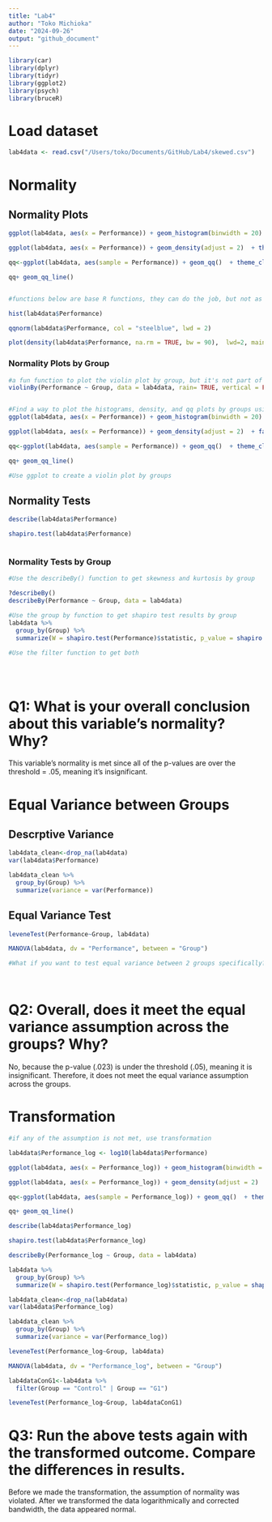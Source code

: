 ```yaml
---
title: "Lab4"
author: "Toko Michioka"
date: "2024-09-26"
output: "github_document"
---
```


```r
library(car)
library(dplyr)
library(tidyr)
library(ggplot2)
library(psych)
library(bruceR)

```

# Load dataset
```r

lab4data <- read.csv("/Users/toko/Documents/GitHub/Lab4/skewed.csv")


```


# Normality
## Normality Plots
```r


ggplot(lab4data, aes(x = Performance)) + geom_histogram(binwidth = 20) + theme_classic()

ggplot(lab4data, aes(x = Performance)) + geom_density(adjust = 2)  + theme_classic()

qq<-ggplot(lab4data, aes(sample = Performance)) + geom_qq()  + theme_classic()

qq+ geom_qq_line()


#functions below are base R functions, they can do the job, but not as customizable as ggplot

hist(lab4data$Performance)

qqnorm(lab4data$Performance, col = "steelblue", lwd = 2)

plot(density(lab4data$Performance, na.rm = TRUE, bw = 90),  lwd=2, main = "")

```

### Normality Plots by Group
```r

#a fun function to plot the violin plot by group, but it's not part of ggplot
violinBy(Performance ~ Group, data = lab4data, rain= TRUE, vertical = FALSE)


#Find a way to plot the histograms, density, and qq plots by groups using ggplot
ggplot(lab4data, aes(x = Performance)) + geom_histogram(binwidth = 20) + facet_wrap (~Group) + theme_classic()

ggplot(lab4data, aes(x = Performance)) + geom_density(adjust = 2)  + facet_wrap (~Group) + theme_classic()

qq<-ggplot(lab4data, aes(sample = Performance)) + geom_qq()  + theme_classic()

qq+ geom_qq_line()

#Use ggplot to create a violin plot by groups


```


## Normality Tests
```r

describe(lab4data$Performance)

shapiro.test(lab4data$Performance)



```

### Normality Tests by Group
```r

#Use the describeBy() function to get skewness and kurtosis by group

?describeBy() 
describeBy(Performance ~ Group, data = lab4data)

#Use the group by function to get shapiro test results by group
lab4data %>%
  group_by(Group) %>%
  summarize(W = shapiro.test(Performance)$statistic, p_value = shapiro.test(Performance)$p.value)

#Use the filter function to get both





```
# Q1: What is your overall conclusion about this variable's normality? Why?
This variable's normality is met since  all of the p-values are over the threshold = .05, meaning it's insignificant.


# Equal Variance between Groups
## Descrptive Variance
```r
lab4data_clean<-drop_na(lab4data)
var(lab4data$Performance)

lab4data_clean %>%
  group_by(Group) %>%
  summarize(variance = var(Performance))


```

## Equal Variance Test
```r


leveneTest(Performance~Group, lab4data)

MANOVA(lab4data, dv = "Performance", between = "Group")

#What if you want to test equal variance between 2 groups specifically? 




```

# Q2: Overall, does it meet the equal variance assumption across the groups? Why?
No, because the p-value (.023) is under the threshold (.05), meaning it is insignificant. Therefore, it does not meet the equal variance assumption across the groups.

# Transformation
```r

#if any of the assumption is not met, use transformation 

lab4data$Performance_log <- log10(lab4data$Performance)
```

```r


ggplot(lab4data, aes(x = Performance_log)) + geom_histogram(binwidth = 0.25) + facet_wrap (~Group) + theme_classic()

ggplot(lab4data, aes(x = Performance_log)) + geom_density(adjust = 2)  + facet_wrap (~Group) + theme_classic()

qq<-ggplot(lab4data, aes(sample = Performance_log)) + geom_qq()  + theme_classic()

qq+ geom_qq_line()

describe(lab4data$Performance_log)

shapiro.test(lab4data$Performance_log)

describeBy(Performance_log ~ Group, data = lab4data)

lab4data %>%
  group_by(Group) %>%
  summarize(W = shapiro.test(Performance_log)$statistic, p_value = shapiro.test(Performance_log)$p.value)

lab4data_clean<-drop_na(lab4data)
var(lab4data$Performance_log)

lab4data_clean %>%
  group_by(Group) %>%
  summarize(variance = var(Performance_log))

leveneTest(Performance_log~Group, lab4data)

MANOVA(lab4data, dv = "Performance_log", between = "Group")

lab4dataConG1<-lab4data %>%
  filter(Group == "Control" | Group == "G1")

leveneTest(Performance_log~Group, lab4dataConG1)
```

# Q3: Run the above tests again with the transformed outcome. Compare the differences in results. 
Before we made the transformation, the assumption of normality was violated. After we transformed the data logarithmically and corrected bandwidth, the data appeared normal.



